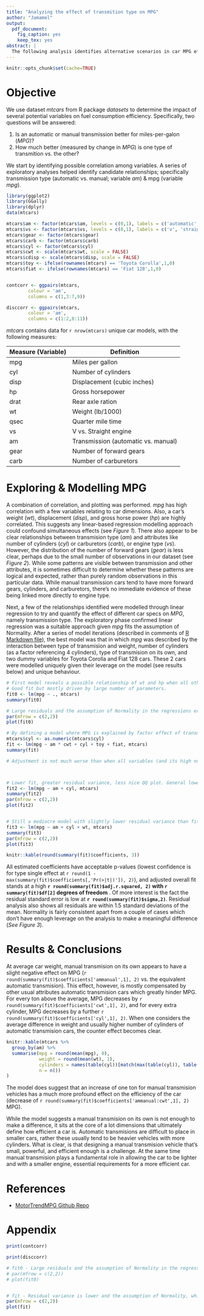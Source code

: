 ```yaml
---
title: "Analyzing the effect of transmition type on MPG"
author: "Jamamel"
output:
  pdf_document:
    fig_caption: yes
    keep_tex: yes
abstract: |
  The following analysis identifies alternative scenarios in car MPG efficiency attributable to different types of transmition (automatic vs. manual). These are described through statistical inference and provide a quantifiable measure of benefit from one type compared to the other. All analyses use R dataset *mtcars*, and combine a series of exploratory and regression based techniques to quantify efficiency based on observed data.
---
```


```r
knitr::opts_chunk$set(cache=TRUE)
```

# Objective

We use dataset *mtcars* from R package *datasets* to determine the impact of several potential variables on fuel consumption efficiency. Specifically, two questions will be answered:

1. Is an automatic or manual transmission better for miles-per-galon (*MPG*)?
2. How much better (measured by change in *MPG*) is one type of transmition vs. the other? 

We start by identifying possible correlation among variables. A series of exploratory analyses helped identify candidate relationships; specifically transmission type (automatic vs. manual; variable *am*) & mpg (variable *mpg*). 

```r
library(ggplot2)
library(GGally)
library(dplyr)
data(mtcars)

mtcars$am <- factor(mtcars$am, levels = c(0,1), labels = c('automatic', 'manual'))
mtcars$vs <- factor(mtcars$vs, levels = c(0,1), labels = c('v', 'straight'))
mtcars$gear <- factor(mtcars$gear)
mtcars$carb <- factor(mtcars$carb)
mtcars$cyl <- factor(mtcars$cyl)
mtcars$cwt <- scale(mtcars$wt, scale = FALSE)
mtcars$cdisp <- scale(mtcars$disp, scale = FALSE)
mtcars$toy <- ifelse(rownames(mtcars) == 'Toyota Corolla',1,0)
mtcars$fiat <- ifelse(rownames(mtcars) == 'Fiat 128',1,0)


contcorr <- ggpairs(mtcars,
        colour = 'am',
        columns = c(1,3:7,9))

disccorr <- ggpairs(mtcars,
        colour = 'am',
        columns = c(1:2,8:11))
```

*mtcars* contains data for `r nrow(mtcars)` unique car models, with the following measures:

Measure (Variable) | Definition
- | -
mpg | Miles per gallon
cyl | Number of cylinders
disp | Displacement (cubic inches)
hp | Gross horsepower
drat | Rear axle ration
wt | Weight (lb/1000)
qsec | Quarter mile time
vs | V vs. Straight engine
am | Transmission (automatic vs. manual)
gear | Number of forward gears
carb | Number of carburetors

# Exploring & Modelling MPG

A combination of correlation, and plotting was performed. *mpg* has high correlation with a few variables relating to car dimensions. Also, a car's weight (*wt*), displacement (*disp*), and gross horse power (*hp*) are highly correlated. This suggests any linear-based regression modelling approach could confound simultaneous effects (see *Figure 1*). There also appear to be clear relationships between transmision type (*am*) and attributes like number of cylinders (*cyl*) or carburetors (*carb*), or engine type (*vs*). However, the distribution of the number of forward gears (*gear*) is less clear, perhaps due to the small number of observations in our dataset (see *Figure 2*). While some patterns are visible between transmission and other attributes, it is sometimes difficult to determine whether these patterns are logical and expected, rather than purely random observations in this particular data. While manual transmission cars tend to have more forward gears, cylinders, and carburetors, there's no immediate evidence of these being linked more directly to engine type.

Next, a few of the relationships identified were modelled through linear regression to try and quantify the effect of different car specs on *MPG*, namely transmission type. The exploratory phase confirmed linear regression was a suitable approach given *mpg* fits the assumption of Normality. After a series of model iterations (described in comments of [R Markdown file](https://github.com/Jamamel/MotorTrendMPG/blob/master/R/MotorTrendMPG.R)), the best model was that in which *mpg* was described by the interaction between type of transmision and weight, number of cylinders (as a factor referencing 4 cylinders), type of transmision on its own, and two dummy variables for Toyota Corolla and Fiat 128 cars. These 2 cars were modelled uniquely given their leverage on the model (see results below) and unique behaviour. 

```r
# First model reveals a possible relationship of wt and hp when all other effects present. 
# Good fit but mostly driven by large number of parameters. 
fit0 <- lm(mpg ~ ., mtcars)
summary(fit0)

# Large residuals and the assumption of Normality in the regressions error terms appears not to be accurate.
par(mfrow = c(2,2))
plot(fit0)

# By defining a model where MPG is explained by factor effect of transmition type and weight along with their interaction. Number of cylinders is also introduced as factor.
mtcars$cyl <- as.numeric(mtcars$cyl)
fit <- lm(mpg ~ am * cwt + cyl + toy + fiat, mtcars)
summary(fit)

# Adjustment is not much worse than when all variables (and its high number of parameters) were used. In addition, all coefficients have low enough standard errors to be acceptable for the author (especially given the low sample size given the complex relationships present and the limitation of tools allowed in this exercise). 



# Lower fit, greater residual variance, less nice QQ plot. General lower accuracy observed.
fit2 <- lm(mpg ~ am + cyl, mtcars)
summary(fit2)
par(mfrow = c(2,2))
plot(fit2)


# Still a mediocre model with slightly lower residual variance than fit2. The rogue group of cars is larger, meaning we don't describe enough patterns with as much consistency.
fit3 <- lm(mpg ~ am + cyl + wt, mtcars)
summary(fit3)
par(mfrow = c(2,2))
plot(fit3)

```

```r
knitr::kable(round(summary(fit)$coefficients, 3))
```

All estimated coefficients have acceptable p-values (lowest confidence is for type single effect at `r round(1 - max(summary(fit)$coefficients[,'Pr(>|t|)']), 2)`), and adjusted overall fit stands at a high **`r round(summary(fit)$adj.r.squared, 2)` with `r summary(fit)$df[2]` degrees of freedom** . Of more interest is the fact the residual standard error is low at **`r round(summary(fit)$sigma,2)`**. Residual analysis also shows all residuals are within 1.5 standard deviations of the mean. Normality is fairly consistent apart from a couple of cases which don't have enough leverage on the analysis to make a meaningful difference (*See Figure 3*).

# Results & Conclusions
 
At average car weight, manual transmision on its own appears to have a slight negative effect on MPG (`r round(summary(fit)$coefficients['ammanual',1], 2)` vs. the equivalent automatic transmision). This effect, however, is mostly compensated by other usual attributes automatic transmision cars which greatly hinder MPG. For every ton above the average, MPG decreases by `r round(summary(fit)$coefficients['cwt',1], 2)`, and for every extra cylinder, MPG decreases by a further `r round(summary(fit)$coefficients['cyl',1], 2)`. When one considers the average difference in weight and usually higher number of cylinders of automatic transmision cars, the counter effect becomes clear. 

```r
knitr::kable(mtcars %>%
  group_by(am) %>%
  summarise(mpg = round(mean(mpg), 0),
            weight = round(mean(wt), 1),
            cylinders = names(table(cyl))[match(max(table(cyl)), table(cyl))],
            n = n())
)
```


The model does suggest that an increase of one ton for manual transmision vehicles has a much more profound effect on the efficiency of the car (decrease of `r round(summary(fit)$coefficients['ammanual:cwt',1], 2)` MPG).

While the model suggests a manual transmision on its own is not enough to make a difference, it sits at the core of a lot dimensions that ultimately define how efficient a car is. Automatic transmisions are difficult to place in smaller cars, rather these usually tend to be heavier vehicles with more cylinders. What is clear, is that designing a manual transmision vehicle that's small, powerful, and efficient enough is a challenge. At the same time manual transmision plays a fundamental role in allowing the car to be lighter and with a smaller engine, essential requirements for a more efficient car.

\newpage

# References

- [MotorTrendMPG Github Repo](https://github.com/Jamamel/MotorTrendMPG)

# Appendix

```r
print(contcorr)
```

```r
print(disccorr)
```

```r
# fit0 - Large residuals and the assumption of Normality in the regressions error terms appears not to be accurate.
# par(mfrow = c(2,2))
# plot(fit0)


# fit - Residual variance is lower and the assumption of Normality, while not perfect, is better founded. Four cars have a similar patterns that aren't easily isolated with simple linear regression.  However, fit and parsimony of the model were deemed acceptable.
par(mfrow = c(2,2))
plot(fit)
```
